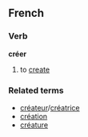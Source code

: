 ==French==
===Verb===
'''créer'''

# to [[create]]

===Related terms===
*[[créateur]]/[[créatrice]]
*[[création]]
*[[créature]]